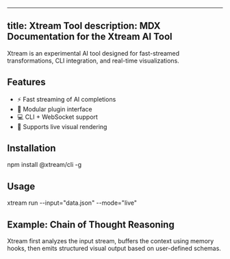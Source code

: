 
---
title: Xtream Tool
description: MDX Documentation for the Xtream AI Tool
---


<ToolCard name="Xtream" version="1.0.0" status="beta">
  Xtream is an experimental AI tool designed for fast-streamed transformations, CLI integration, and real-time visualizations.
</ToolCard>

## Features

- ⚡ Fast streaming of AI completions
- 🧩 Modular plugin interface
- 💻 CLI + WebSocket support
- 🎨 Supports live visual rendering

## Installation

<CodeBlock language="bash">
npm install @xtream/cli -g
</CodeBlock>

## Usage

<CodeBlock language="bash">
xtream run --input="data.json" --mode="live"
</CodeBlock>

## Example: Chain of Thought Reasoning

<ChainOfThought>
Xtream first analyzes the input stream, buffers the context using memory hooks, then emits structured visual output based on user-defined schemas.
</ChainOfThought>
